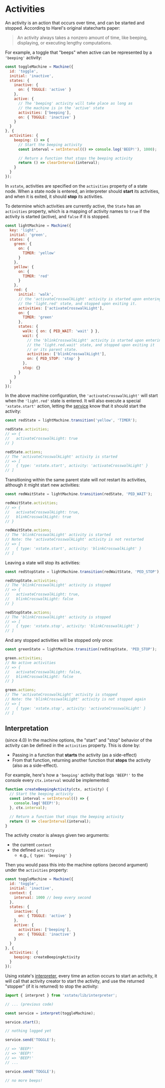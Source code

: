 # Activities

An activity is an action that occurs over time, and can be started and stopped. According to Harel's original statecharts paper:

> An activity always takes a nonzero amount of time, like beeping, displaying, or executing lengthy computations.

For example, a toggle that "beeps" when active can be represented by a `'beeping'` activity:

```js
const toggleMachine = Machine({
  id: 'toggle',
  initial: 'inactive',
  states: {
    inactive: {
      on: { TOGGLE: 'active' }
    },
    active: {
      // The 'beeping' activity will take place as long as
      // the machine is in the 'active' state
      activities: ['beeping'],
      on: { TOGGLE: 'inactive' }
    }
  }
}, {
  activities: {
    beeping: () => {
      // Start the beeping activity
      const interval = setInterval(() => console.log('BEEP!'), 1000);

      // Return a function that stops the beeping activity
      return () => clearInterval(interval);
    }
  }
});
```

In `xstate`, activities are specified on the `activities` property of a state node. When a state node is entered, an interpreter should **start** its activities, and when it is exited, it should **stop** its activities.

To determine which activities are currently active, the `State` has an `activities` property, which is a mapping of activity names to `true` if the activity is started (active), and `false` if it is stopped.


```js
const lightMachine = Machine({
  key: 'light',
  initial: 'green',
  states: {
    green: {
      on: {
        TIMER: 'yellow'
      }
    },
    yellow: {
      on: {
        TIMER: 'red'
      }
    },
    red: {
      initial: 'walk',
      // the 'activateCrosswalkLight' activity is started upon entering
      // the 'light.red' state, and stopped upon exiting it.
      activities: ['activateCrosswalkLight'],
      on: {
        TIMER: 'green'
      },
      states: {
        walk: { on: { PED_WAIT: 'wait' } },
        wait: {
          // the 'blinkCrosswalkLight' activity is started upon entering
          // the 'light.red.wait' state, and stopped upon exiting it
          // or its parent state.
          activities: ['blinkCrosswalkLight'],
          on: { PED_STOP: 'stop' }
        },
        stop: {}
      }
    }
  }
});
```

In the above machine configuration, the `'activateCrosswalkLight'` will start when the `'light.red'` state is entered. It will also execute a special `'xstate.start'` action, letting the [service](./interpretation) know that it should start the activity:

```js
const redState = lightMachine.transition('yellow', 'TIMER');

redState.activities;
// => {
//   activateCrosswalkLight: true
// }

redState.actions;
// The 'activateCrosswalkLight' activity is started
// => [
//   { type: 'xstate.start', activity: 'activateCrosswalkLight' }
// ]
```

Transitioning within the same parent state will _not_ restart its activities, although it might start new activities:

```js
const redWaitState = lightMachine.transition(redState, 'PED_WAIT');

redWaitState.activities;
// => {
//   activateCrosswalkLight: true,
//   blinkCrosswalkLight: true
// }

redWaitState.actions;
// The 'blinkCrosswalkLight' activity is started
// Note: the 'activateCrosswalkLight' activity is not restarted
// => [
//   { type: 'xstate.start', activity: 'blinkCrosswalkLight' }
// ]
```

Leaving a state will stop its activities:

```js
const redStopState = lightMachine.transition(redWaitState, 'PED_STOP');

redStopState.activities;
// The 'blinkCrosswalkLight' activity is stopped
// => {
//   activateCrosswalkLight: true,
//   blinkCrosswalkLight: false
// }

redStopState.actions;
// The 'blinkCrosswalkLight' activity is stopped
// => [
//   { type: 'xstate.stop', activity: 'blinkCrosswalkLight' }
// ]
```

And any stopped activities will be stopped only once:

```js
const greenState = lightMachine.transition(redStopState, 'PED_STOP');

green.activities;
// No active activities
// => {
//   activateCrosswalkLight: false,
//   blinkCrosswalkLight: false
// }

green.actions;
// The 'activateCrosswalkLight' activity is stopped
// Note: the 'blinkCrosswalkLight' activity is not stopped again
// => [
//   { type: 'xstate.stop', activity: 'activateCrosswalkLight' }
// ]
```

## Interpretation

(since 4.0) In the machine options, the "start" and "stop" behavior of the activity can be defined in the `activities` property. This is done by:

- Passing in a function that **starts** the activity (as a side-effect)
- From that function, returning another function that **stops** the activity (also as a side-effect).

For example, here's how a `'beeping'` activity that logs `'BEEP!'` to the console every `ctx.interval` would be implemented:

```js
function createBeepingActivity(ctx, activity) {
  // Start the beeping activity
  const interval = setInterval(() => {
    console.log('BEEP!');
  }, ctx.interval);

  // Return a function that stops the beeping activity
  return () => clearInterval(interval);
}
```

The activity creator is always given two arguments:
- the current `context`
- the defined `activity`
  - e.g., `{ type: 'beeping' }`

Then you would pass this into the machine options (second argument) under the `activities` property:

```js
const toggleMachine = Machine({
  id: 'toggle',
  initial: 'inactive',
  context: {
    interval: 1000 // beep every second
  },
  states: {
    inactive: {
      on: { TOGGLE: 'active' }
    },
    active: {
      activities: ['beeping'],
      on: { TOGGLE: 'inactive' }
    }
  }
}, {
  activities: {
    beeping: createBeepingActivity
  }
});
```

Using xstate's [interpreter](./interpretation), every time an action occurs to start an activity, it will call that activity creator to start the activity, and use the returned "stopper" (if it is returned) to stop the activity:

```js
import { interpret } from 'xstate/lib/interpreter';

// ... (previous code)

const service = interpret(toggleMachine);

service.start();

// nothing logged yet

service.send('TOGGLE');

// => 'BEEP!'
// => 'BEEP!'
// => 'BEEP!'
// ...

service.send('TOGGLE');

// no more beeps!
```
